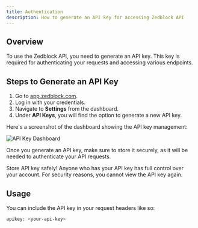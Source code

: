 ```yaml
---
title: Authentication
description: How to generate an API key for accessing Zedblock API
---
```


## Overview

To use the Zedblock API, you need to generate an API key. This key is required for authenticating your requests and accessing various endpoints.

## Steps to Generate an API Key

1. Go to [app.zedblock.com](https://app.zedblock.com).
2. Log in with your credentials.
3. Navigate to **Settings** from the dashboard.
4. Under **API Keys**, you will find the option to generate a new API key.

Here's a screenshot of the dashboard showing the API key management:

![API Key Dashboard](https://ik.imagekit.io/1ze8oedlp/Business%20Profile%20-%20Google%20Chrome%2016-09-2024%2016_16_53.png)

Once you generate an API key, make sure to store it securely, as it will be needed to authenticate your API requests.

<Callout type="info">
  Store API key safely! Anyone who has your API key has full control over your
  account. For security reasons, you cannot view the API key again.
</Callout>

## Usage

You can include the API key in your request headers like so:

```bash
apikey: <your-api-key>
```
